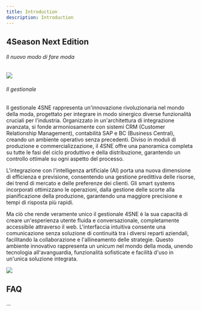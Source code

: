 ```yaml
---
title: Introduction
description: Introduction
---
```

4Season Next Edition
--------------------

###### Il nuovo modo di fare moda

![](assets/MTcwOTI0MTcwMjUwMw==.png)

###### Il gestionale

Il gestionale 4SNE rappresenta un'innovazione rivoluzionaria nel mondo della moda, progettato per integrare in modo sinergico diverse funzionalità cruciali per l'industria. Organizzato in un'architettura di integrazione avanzata, si fonde armoniosamente con sistemi CRM (Customer Relationship Management), contabilità SAP e BC (Business Central), creando un ambiente operativo senza precedenti. Diviso in moduli di produzione e commercializzazione, il 4SNE offre una panoramica completa su tutte le fasi del ciclo produttivo e della distribuzione, garantendo un controllo ottimale su ogni aspetto del processo.

  

L'integrazione con l'intelligenza artificiale (AI) porta una nuova dimensione di efficienza e previsione, consentendo una gestione predittiva delle risorse, dei trend di mercato e delle preferenze dei clienti. Gli smart systems incorporati ottimizzano le operazioni, dalla gestione delle scorte alla pianificazione della produzione, garantendo una maggiore precisione e tempi di risposta più rapidi.

  

Ma ciò che rende veramente unico il gestionale 4SNE è la sua capacità di creare un'esperienza utente fluida e conversazionale, completamente accessibile attraverso il web. L'interfaccia intuitiva consente una comunicazione senza soluzione di continuità tra i diversi reparti aziendali, facilitando la collaborazione e l'allineamento delle strategie. Questo ambiente innovativo rappresenta un unicum nel mondo della moda, unendo tecnologia all'avanguardia, funzionalità sofisticate e facilità d'uso in un'unica soluzione integrata.

![](assets/MTcwOTI0MTQ0NTM0Ng==.png)

FAQ
---

...
